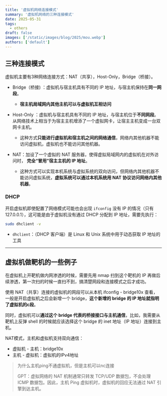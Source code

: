 ```yaml
---
title: '虚拟机网络连接模式'
summary: '虚拟机网络的三种连接模式'
date: 2025-05-31
tags:
  - others
draft: false
images: ['/static/images/blog/2025/mou.webp']
authors: ['default']
---
```


## 三种连接模式

虚拟机主要有3种网络连接方式：NAT（共享），Host-Only，Bridge（桥接）。

- Bridge（桥接) ：虚拟机与宿主机具有不同的 IP 地址，与宿主机保持在**同一网段**。
  - **宿主机局域网内其他主机可以与虚拟机互相访问**

- Host-Only ：虚拟机与宿主机具有不同的 IP 地址，与宿主机位于**不同网段**。从网络技术上相当于为宿主主机增添了一个虚拟网卡，让宿主主机变成一台双网卡主机。
  - 这种方式**只能进行虚拟机和宿主机之间的网络通信**，网络内其他机器不能访问虚拟机，虚拟机也不能访问其他机器。

- NAT：加设了一个虚拟的 NAT 服务器，使得虚拟局域网内的虚拟机在对外访问时， **完全“冒用”宿主主机的 IP 地址**。
  - 这种方式可以实现本机系统与虚拟系统的双向访问，但网络内其他机器不能访问虚拟系统，**虚拟系统可以通过本机系统用 NAT 协议访问网络内其他机器**。

### DHCP

开启虚拟机即使配置了网络模式可能也会出现 `ifconfig` 没有 IP 的情况（只有127.0.0.1），这可能是由于虚拟机没有通过 DHCP 分配到 IP 地址，需要先执行：

```bash
sudo dhclient -v
```

- `dhclient`：（DHCP 客户端）是 Linux 和 Unix 系统中用于动态获取 IP 地址的工具

---

## 虚拟机做靶机的一些例子

在虚拟机上开靶机做内网渗透的时候，需要先用 nmap 扫到这个靶机的 IP 再做后续渗透，第一次扫的时候一直扫不到，搞清楚网段和连接模式之后才成功。

使用 NAT（共享）连接的虚拟机的网段可以从本机 ifconfig - bridge10x 查看，一般是开启虚拟机之后会新增一个 bridge，**这个新增的 bridge 的 IP 地址就指明了虚拟机的c段**。

同时，虚拟机可以**通过这个 bridge 代表的桥接接口与主机通信**，比如，我需要从靶机上反弹 shell 的时候就应该选择这个 bridge 的 inet 地址（IP 地址）连接到主机。

NAT模式，主机和虚拟机支持双向通信：

- 虚拟机 - 主机：bridge10x
- 主机 - 虚拟机：虚拟机的IPv4地址

> 为什么主机ping不通虚拟机，但是主机可以nc连接
>
> GPT：虚拟网络的 NAT 机制通常只转发 TCP/UDP 数据包，不会处理 ICMP 数据包。因此，主机 Ping 虚拟机时，虚拟机的回应无法通过 NAT 引擎到达主机。
